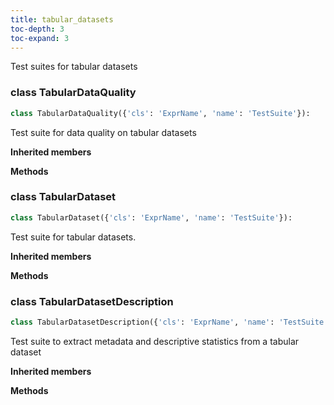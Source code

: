 ```yaml
---
title: tabular_datasets
toc-depth: 3
toc-expand: 3
---
```


Test suites for tabular datasets

### [class]{.muted} TabularDataQuality

```python
class TabularDataQuality({'cls': 'ExprName', 'name': 'TestSuite'}):
```

Test suite for data quality on tabular datasets

**Inherited members**

**Methods**

### [class]{.muted} TabularDataset

```python
class TabularDataset({'cls': 'ExprName', 'name': 'TestSuite'}):
```

Test suite for tabular datasets.

**Inherited members**

**Methods**

### [class]{.muted} TabularDatasetDescription

```python
class TabularDatasetDescription({'cls': 'ExprName', 'name': 'TestSuite'}):
```

Test suite to extract metadata and descriptive statistics from a tabular dataset

**Inherited members**

**Methods**
